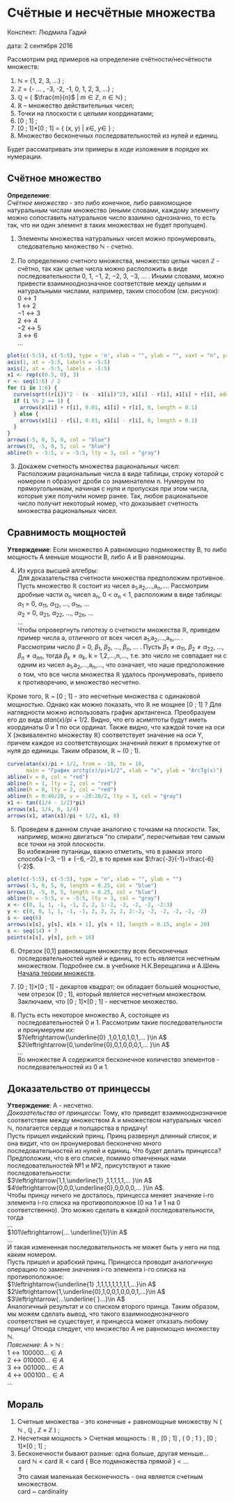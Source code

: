 # Счётные и несчётные множества {#countable_sets}

Конспект: Людмила Гадий

дата: 2 сентября 2016

Рассмотрим ряд примеров на определение счётности/несчётности множеств:

1. $\mathbb{N}$ = {1, 2, 3, ...} ;
2. $\mathbb{Z}$ = {- ... , -3, -2, -1, 0, 1, 2, 3, ...} ;
3. $\mathbb{Q}$ = { $\frac{m}{n}$  |   $m\in\mathbb{Z}$, $n\in\mathbb{N}$} ;  
4. $\mathbb{R}$ -- множество действительных чисел;
5. Точки на плоскости с целыми координатами;  
6. [0 ; 1] ;  
7. [0 ; 1]$\times$[0 ; 1] = { (x, y) | $x\in$, $y\in$ }  ;  
8. Множество бесконечных последовательностей из нулей и единиц.  

Будет рассматривать эти примеры в ходе изложения в порядке их нумерации.

## Счётное множество

**Определение**:  
*Счётное множество* - это либо конечное, либо равномощное натуральным числам множество (иными словами, каждому элементу можно сопоставить натуральное число взаимно однозначно, то есть так, что ни один элемент в таких множествах не будет пропущен).

1. Элементы множества натуральных чисел можно пронумеровать, следовательно множество $\mathbb{N}$ - счетно.  

2. По определению счетного множества, множество целых чисел $\mathbb{Z}$ - счётно, так как целые числа можно расположить в виде последовательности 0, 1, −1, 2, −2, 3, −3, ... . Иными словами, можно привести взаимнооднозначное соответствие между целыми и натуральными числами, например, таким способом (см. рисунок):  
$0\leftrightarrow1$  
$1\leftrightarrow2$  
$-1\leftrightarrow3$  
$2\leftrightarrow4$  
$-2\leftrightarrow5$  
$3\leftrightarrow6$  
...  

```r
plot(c(-5:5), c(-5:5), type = 'n', xlab = "", ylab = "", xaxt = "n", yaxt = "n")
axis(1, at = -5:5, labels = -5:5)
axis(2, at = -5:5, labels = -5:5)
x1 <- rep(c(0.5, 0), 3)
r <- seq(1:6) / 2
for (i in 1:6) {
  curve(sqrt((r[i])^2 - (x - x1[i])^2), x1[i] - r[i], x1[i] + r[i], add = TRUE)
  if (i %% 2 == 1) {
    arrows(x1[i] + r[i], 0.01, x1[i] + r[i], 0, length = 0.1)
  } else {
    arrows(x1[i] - r[i], 0.01, x1[i] - r[i], 0, length = 0.1)
  }
}
arrows(-5, 0, 5, 0, col = "blue")
arrows(0, -5, 0, 5, col = "blue")
abline(h = -5:5, v = -5:5, lty = 3, col = "gray")
```

3. Докажем счетность множества рациональных чисел:  
Расположим рациональные числа в виде таблицы, строку которой с номером n образуют дроби со знаменателем n. Нумеруем по прямоугольникам, начиная с нуля и пропуская при этом числа, которые уже получили номер ранее. Так, любое рациональное число получит некоторый номер, что доказывает счетность множества рациональных чисел.  

## Сравнимость мощностей

**Утверждение**: Если множество А равномощно подмножеству В, то либо мощность А меньше мощности В, либо А и В равномощны.  

4. Из курса высшей алгебры:  
Для доказательства счетности множества предположим противное. Пусть множество $\mathbb{R}$ состоит из чисел a~1~,a~2~,...,a~n~,.... Рассмотрим дробные части $\alpha$~n~ чисел a~n~, 0 < $\alpha$~n~ < 1, расположим в виде таблицы:  
$\alpha$~1~ = 0, $\alpha$~11~, $\alpha$~12~, ..., $\alpha$~1n~, ...  
$\alpha$~2~ = 0, $\alpha$~21~, $\alpha$~22~, ..., $\alpha$~2n~, ...  
...  
Чтобы опровергнуть гипотезу о счетности множества $\mathbb{R}$, приведем пример числа a, отличного от всех чисел a~1~,a~2~,...,a~n~,... .  
Рассмотрим число $\beta$ = 0, $\beta$~1~, $\beta$~2~, ..., $\beta$~n~, ... . Пусть $\beta_1\ne\alpha_{11}$, $\beta_2\ne\alpha_{22}$, ..., $\beta_n\ne\alpha_{nn}$, тогда $\beta_k\ne\alpha_k$, k = 1,2,...,n,..., т.е. это число не совпадает ни с одним из чисел a~1~,a~2~,...,a~n~,..., что означает, что наше предположение о том, что все числа множества $\mathbb{R}$ удалось пронумеровать, привело к противоречию, и множество несчетно. 

Кроме того, $\mathbb{R}$ ~ [0 ; 1] - это несчетные множества с одинаковой мощностью. Однако как можно показать, что $\mathbb{R}$ не мощнее [0 ; 1] ?
Для наглядности можно использовать график арктангенса. Преобразуем его до вида $atan(x)/pi+1/2$. Видно, что его асимптоты будут иметь координаты 0 и 1 по оси ординат. Также видно, что каждой точке на оси X (эквивалентно множеству $\mathbb{R}$) соответствует значение на оси Y, причем каждое из соответствующих значений лежит в промежутке от нуля до единицы. Таким образом, $\mathbb{R}$ ~ (0 ; 1).

```r
curve(atan(x)/pi + 1/2, from = -10, to = 10, 
      main = "График arctg(x)/pi+1/2", xlab = "x", ylab = "ArcTg(x)") 
abline(v = 0, col = "red")
abline(h = 1, lty = 2, col = "red")
abline(h = 0, lty = 2, col = "red")
abline(h = 0:40/20, v = -20:20/2, lty = 3, col = "gray")
x1 <- tan((1/4 - 1/2)*pi)
arrows(x1, 1/4, 0, 1/4)
arrows(x1, atan(x1)/pi + 1/2, x1, 0)
```  

5. Проведем в данном случае аналогию с точками на плоскости. Так, например, можно двигаться "по спирали", пересчитывая тем самым все точки на этой плоскости.  
Во избежание путаницы, важно отметить, что в рамках этого способа $(-3,-1)\ne(-6,-2)$, в то время как $\frac{-3}{-1}=\frac{-6}{-2}$.  

```r
plot(c(-5:5), c(-5:5), type = "n", xlab = "", ylab = "")
arrows(-5, 0, 5, 0, length = 0.25, col = "blue")
arrows(0, -5, 0, 5, length = 0.25, col = "blue")
abline(h = -5:5, v = -5:5, lty = 3, col = "gray")
x <- c(0, 1, 1, -1, -1, 2, 2, 1:-2, -2, -2, -2, -2:3)
y <- c(0, 0, 1, 1, -1, -1, 2, 2, 2, 2, 2:-2, -2, -2, -2, -2, -2)
s <- seq(6)
arrows(x[s], y[s], x[s + 1], y[s + 1], length = 0.15, angle = 20)
s <- seq(14) + 7
points(x[s], y[s], pch = 16)
```

6. Отрезок [0,1] равномощен множеству всех бесконечных последовательностей нулей и единиц, то есть является несчетным множеством. Подробнее см. в учебнике Н.К.Верещагина и А.Шень [Начала теории множеств](http://www.mccme.ru/free-books/shen/shen-logic-part1-2.pdf).  

7. [0 ; 1]$\times$[0 ; 1] - декартов квадрат; он обладает большей мощностью, чем отрезок [0 ; 1], который является несчетным множеством. Заключаем, что [0 ; 1]$\times$[0 ; 1] - несчетное множество.

8. Пусть есть некоторое множество А, состоящее из последовательностей 0 и 1. Рассмотрим такие  последовательности и пронумеруем их:  
$1\leftrightarrow{\underline{0} ,1,0,1,0,1,0,1,... }\in A$  
$2\leftrightarrow{0,\underline{0},0,1,0,0,0,1,... }\in A$  
...  
Во множестве А содержится бесконечное количество элементов - последовательностей из 0 и 1.

## Доказательство от принцессы

**Утверждение**: А - несчетно.  
*Доказательство от принцессы*: Тому, кто приведет взаимнооднозначное соответствие между множеством А и множеством натуральных чисел $\mathbb{N}$, полагается сердце и полцарства в придачу!  
Пусть пришел индийский принц. Принц развернул длинный список, и она видит, что он пронумеровал бесконечно много последовательностей из нулей и единиц. Что будет делать принцесса? Предположим, что в его списке, помимо отмеченных нами последовательностей №1 и №2, присутствуют и такие последовательности:  
$3\leftrightarrow{1,1,\underline{1} ,1,1,1,1,1,... }\in A$  
$4\leftrightarrow{0,0,0,\underline{0},0,0,0,0,... }\in A$.  
Чтобы принцу ничего не досталось, принцесса меняет значение i-го элемента i-го списка на противоположное (0 на 1 и 1 на 0 соответственно). Это можно сделать в каждой последовательности, тогда  
...  
$101\leftrightarrow{... \underline{1}}\in A$  
...  
И такая измененная последовательность не может быть у него ни под каким номером.  
Пусть пришел и арабский принц. Принцесса проводит аналогичную операцию по замене значения i-го элемента i-го списка на противоположное:  
$1\leftrightarrow{\underline{1} ,1,1,1,1,1,1,1,1,1,...}\in A$  
$2\leftrightarrow{1,\underline{0},1,0,0,1,0,0,0,1,...}\in A$  
$3\leftrightarrow{...\underline{ }...}\in A$  
Аналогичный результат и со списком второго принца. 
Таким образом, мы можем сделать вывод, что такого взаимнооднозначного соответствия не существует, и принцесса может отказать любому принцу!
Отсюда следует, что множество А не равномощно множеству $\mathbb{N}$.  
*Пояснение*: A > $\mathbb{N}$ :  
$1\leftrightarrow{100000...}\in A$  
$2\leftrightarrow{010000...}\in A$  
$3\leftrightarrow{001000...}\in A$  
$4\leftrightarrow{000100...}\in A$  
...

## Мораль

1. Счетные множества - это конечные + равномощные множеству $\mathbb{N}$ ( $\mathbb{N}$ , $\mathbb{Q}$ , $\mathbb{Z}\times\mathbb{Z}$ ) ;  
2. Несчетная мощность > Счетная мощность : $\mathbb{R}$ , [0 ; 1] , ( 0 ; 1 ) , [0 ; 1]$\times$[0 ; 1] ;  
3. Бесконечности бывают разные: одна больше, другая меньше...  
card $\mathbb{N}$ < card $\mathbb{R}$ < card { Все подмножества прямой } < ...  
$\Uparrow$  
Это самая маленькая бесконечность - она является счетным множеством.  
card ~ cardinality


